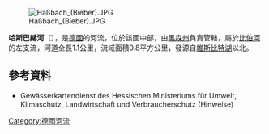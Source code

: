 {{Multiple issues|
{{Expand language|1=de|time=2020-08-25T13:30:37+00:00}}
{{Onesource|time=2020-08-25T13:30:37+00:00}}
}}
{{Coord|50|9|7.62|N|9|22|33.24|E|display=title}}
[[Image:Haßbach_(Bieber).JPG|right]]

'''哈斯巴赫河'''（{{lang-de|Haßbach}}），是[[德國|德國]]的河流，位於該國中部，由[[黑森州|黑森州]]負責管轄，屬於[[比伯河_(金齊希河支流)|比伯河]]的左支流，河道全長1.1公里，流域面積0.8平方公里，發源自[[維斯比特湖|維斯比特湖]]以北。

==參考資料==
* Gewässerkartendienst des Hessischen Ministeriums für Umwelt, Klimaschutz, Landwirtschaft und Verbraucherschutz (Hinweise)

{{Germany-geo-stub}}
[[Category:德國河流|Category:德國河流]]